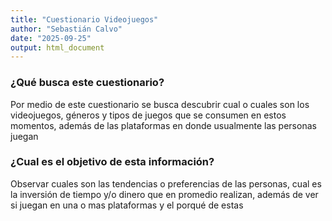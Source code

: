 ```yaml
---
title: "Cuestionario Videojuegos"
author: "Sebastián Calvo"
date: "2025-09-25"
output: html_document
---
```


### ¿Qué busca este cuestionario?
Por medio de este cuestionario se busca descubrir cual o cuales son los videojuegos, géneros y tipos de juegos que 
se consumen en estos momentos, además de las plataformas en donde usualmente las personas juegan

### ¿Cual es el objetivo de esta información? 
Observar cuales son las tendencias o preferencias de las personas, cual es la inversión de tiempo y/o dinero que en promedio realizan, además de ver si juegan en una o mas plataformas y el porqué de estas